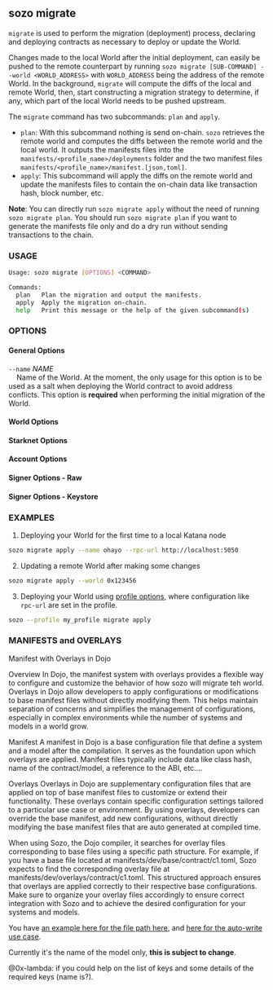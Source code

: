 
## sozo migrate

`migrate` is used to perform the migration (deployment) process, declaring and deploying contracts as necessary to deploy or update the World.

Changes made to the local World after the initial deployment, can easily be pushed to the remote counterpart by running `sozo migrate [SUB-COMMAND] --world <WORLD_ADDRESS>` with `WORLD_ADDRESS` being the address of the remote World. In the background, `migrate` will compute the diffs of the local and remote World, then, start constructing a migration strategy to determine, if any, which part of the local World needs to be pushed upstream.

The `migrate` command has two subcommands: `plan` and `apply`.
* `plan`: With this subcommand nothing is send on-chain. `sozo` retrieves the remote world and computes the diffs between the remote world and the local world. It outputs the manifests files into the `manifests/<profile_name>/deployments` folder and the two manifest files `manifests/<profile_name>/manifest.[json,toml]`.
* `apply`: This subcommand will apply the diffs on the remote world and update the manifests files to contain the on-chain data like transaction hash, block number, etc.

__Note__: You can directly run `sozo migrate apply` without the need of running `sozo migrate plan`. You should run `sozo migrate plan` if you want to generate the manifests file only and do a dry run without sending transactions to the chain.

### USAGE

```sh
Usage: sozo migrate [OPTIONS] <COMMAND>

Commands:
  plan   Plan the migration and output the manifests.
  apply  Apply the migration on-chain.
  help   Print this message or the help of the given subcommand(s)
```

### OPTIONS

#### General Options

`--name` _NAME_  
&nbsp;&nbsp;&nbsp;&nbsp;Name of the World. At the moment, the only usage for this option is to be used as a salt when deploying the World contract to avoid address conflicts. This option is **required** when performing the initial migration of the World.

#### World Options

<WorldOptions/>

#### Starknet Options

<StarknetOptions/>

#### Account Options

<AccountOptions/>

#### Signer Options - Raw

<SignerOptionsRaw/>

#### Signer Options - Keystore

<SignerOptionsKeystore/>

### EXAMPLES

1. Deploying your World for the first time to a local Katana node

```sh
sozo migrate apply --name ohayo --rpc-url http://localhost:5050
```

2. Updating a remote World after making some changes

```sh
sozo migrate apply --world 0x123456
```

3. Deploying your World using [profile options](../common-options/profile.md), where configuration like `rpc-url` are set in the profile.

```sh
sozo --profile my_profile migrate apply
```

### MANIFESTS and OVERLAYS
Manifest with Overlays in Dojo

Overview
In Dojo, the manifest system with overlays provides a flexible way to configure and customize the behavior of how sozo will migrate teh world. Overlays in Dojo allow developers to apply configurations or modifications to base manifest files without directly modifying them. This helps maintain separation of concerns and simplifies the management of configurations, especially in complex environments while the number of systems and models in a world grow.

Manifest
A manifest in Dojo is a base configuration file that define a system and a model after the compilation. It serves as the foundation upon which overlays are applied. Manifest files typically include data like class hash, name of the contract/model, a reference to the ABI, etc....

Overlays
Overlays in Dojo are supplementary configuration files that are applied on top of base manifest files to customize or extend their functionality. These overlays contain specific configuration settings tailored to a particular use case or environment. By using overlays, developers can override the base manifest, add new configurations, without directly modifying the base manifest files that are auto generated at compiled time.

When using Sozo, the Dojo compiler, it searches for overlay files corresponding to base files using a specific path structure. For example, if you have a base file located at manifests/dev/base/contract/c1.toml, Sozo expects to find the corresponding overlay file at manifests/dev/overlays/contract/c1.toml. This structured approach ensures that overlays are applied correctly to their respective base configurations. Make sure to organize your overlay files accordingly to ensure correct integration with Sozo and to achieve the desired configuration for your systems and models.

You have [an example here for the file path here](https://github.com/dojoengine/dojo/tree/d6c3080c7c41552323c86387fcb51c68de076ec4/examples/spawn-and-move/manifests/dev), and [here for the auto-write use case](https://github.com/dojoengine/dojo/blob/d6c3080c7c41552323c86387fcb51c68de076ec4/examples/spawn-and-move/manifests/dev/overlays/contracts/dojo_examples_actions_actions.toml#L4).

Currently it's the name of the model only, **this is subject to change**.

@0x-lambda: if you could help on the list of keys and some details of the required keys (name is?).

